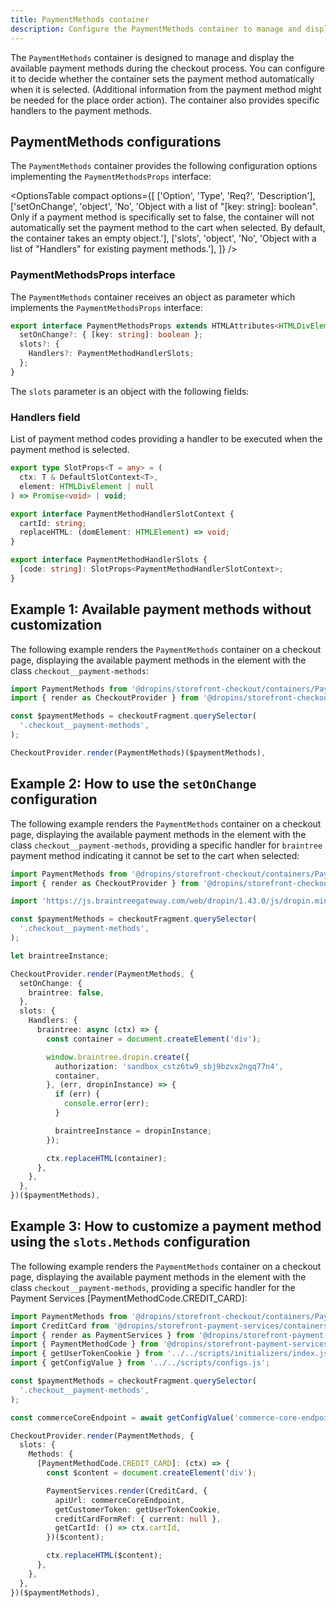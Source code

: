 ```yaml
---
title: PaymentMethods container
description: Configure the PaymentMethods container to manage and display available payment methods during checkout.
---
```



The `PaymentMethods` container is designed to manage and display the available payment methods during the checkout process. You can configure it to decide whether the container sets the payment method automatically when it is selected. (Additional information from the payment method might be needed for the place order action). The container also provides specific handlers to the payment methods.

## PaymentMethods configurations

The `PaymentMethods` container provides the following configuration options implementing the `PaymentMethodsProps` interface:

<OptionsTable
  compact
  options={[
    ['Option', 'Type', 'Req?', 'Description'],
    ['setOnChange', 'object', 'No', 'Object with a list of "[key: string]: boolean". Only if a payment method is specifically set to false, the container will not automatically set the payment method to the cart when selected. By default, the container takes an empty object.'],
    ['slots', 'object', 'No', 'Object with a list of "Handlers" for existing payment methods.'],
  ]}
/>

### PaymentMethodsProps interface

The `PaymentMethods` container receives an object as parameter which implements the `PaymentMethodsProps` interface:

```ts
export interface PaymentMethodsProps extends HTMLAttributes<HTMLDivElement> {
  setOnChange?: { [key: string]: boolean };
  slots?: {
    Handlers?: PaymentMethodHandlerSlots;
  };
}
```

The `slots` parameter is an object with the following fields:

### Handlers field

List of payment method codes providing a handler to be executed when the payment method is selected.

```ts
export type SlotProps<T = any> = (
  ctx: T & DefaultSlotContext<T>,
  element: HTMLDivElement | null
) => Promise<void> | void;

export interface PaymentMethodHandlerSlotContext {
  cartId: string;
  replaceHTML: (domElement: HTMLElement) => void;
}

export interface PaymentMethodHandlerSlots {
  [code: string]: SlotProps<PaymentMethodHandlerSlotContext>;
}
```

## Example 1: Available payment methods without customization

The following example renders the `PaymentMethods` container on a checkout page, displaying the available payment methods in the element with the class `checkout__payment-methods`:

```ts
import PaymentMethods from '@dropins/storefront-checkout/containers/PaymentMethods.js';
import { render as CheckoutProvider } from '@dropins/storefront-checkout/render.js';

const $paymentMethods = checkoutFragment.querySelector(
  '.checkout__payment-methods',
);

CheckoutProvider.render(PaymentMethods)($paymentMethods),
```

## Example 2: How to use the `setOnChange` configuration

The following example renders the `PaymentMethods` container on a checkout page, displaying the available payment methods in the element with the class `checkout__payment-methods`, providing a specific handler for `braintree` payment method indicating it cannot be set to the cart when selected:

```ts
import PaymentMethods from '@dropins/storefront-checkout/containers/PaymentMethods.js';
import { render as CheckoutProvider } from '@dropins/storefront-checkout/render.js';

import 'https://js.braintreegateway.com/web/dropin/1.43.0/js/dropin.min.js';

const $paymentMethods = checkoutFragment.querySelector(
  '.checkout__payment-methods',
);

let braintreeInstance;

CheckoutProvider.render(PaymentMethods, {
  setOnChange: {
    braintree: false,
  },
  slots: {
    Handlers: {
      braintree: async (ctx) => {
        const container = document.createElement('div');

        window.braintree.dropin.create({
          authorization: 'sandbox_cstz6tw9_sbj9bzvx2ngq77n4',
          container,
        }, (err, dropinInstance) => {
          if (err) {
            console.error(err);
          }

          braintreeInstance = dropinInstance;
        });

        ctx.replaceHTML(container);
      },
    },
  },
})($paymentMethods),
```

## Example 3: How to customize a payment method using the `slots.Methods` configuration

The following example renders the `PaymentMethods` container on a checkout page, displaying the available payment methods in the element with the class `checkout__payment-methods`, providing a specific handler for the Payment Services [PaymentMethodCode.CREDIT_CARD]:

```ts
import PaymentMethods from '@dropins/storefront-checkout/containers/PaymentMethods.js';
import CreditCard from '@dropins/storefront-payment-services/containers/CreditCard.js';
import { render as PaymentServices } from '@dropins/storefront-payment-services/render.js';
import { PaymentMethodCode } from '@dropins/storefront-payment-services/api.js';
import { getUserTokenCookie } from '../../scripts/initializers/index.js';
import { getConfigValue } from '../../scripts/configs.js';

const $paymentMethods = checkoutFragment.querySelector(
  '.checkout__payment-methods',
);

const commerceCoreEndpoint = await getConfigValue('commerce-core-endpoint');

CheckoutProvider.render(PaymentMethods, {
  slots: {
    Methods: {
      [PaymentMethodCode.CREDIT_CARD]: (ctx) => {
        const $content = document.createElement('div');

        PaymentServices.render(CreditCard, {
          apiUrl: commerceCoreEndpoint,
          getCustomerToken: getUserTokenCookie,
          creditCardFormRef: { current: null },
          getCartId: () => ctx.cartId,
        })($content);

        ctx.replaceHTML($content);
      },
    },
  },
})($paymentMethods),
```
